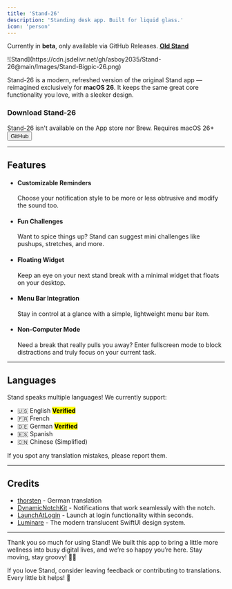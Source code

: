 ```yaml
---
title: 'Stand-26'
description: 'Standing desk app. Built for liquid glass.'
icon: 'person'
---
```


<Note>Currently in **beta**, only available via GitHub Releases. **[Old Stand](/apps/mac-apps/stand)**</Note>

<Frame>
  ![Stand](https://cdn.jsdelivr.net/gh/asboy2035/Stand-26@main/Images/Stand-Bigpic-26.png)
</Frame>

Stand-26 is a modern, refreshed version of the original Stand app — reimagined exclusively for **macOS 26**. It keeps the same great core functionality you love, with a sleeker design.

### Download Stand-26
<Warning>Stand-26 isn't available on the App store nor Brew.</Warning>
<Note>Requires macOS 26+</Note>
[<button class="borderedButton">GitHub</button>](https://github.com/asboy2035/Stand-26/releases)

---

## Features
- #### Customizable Reminders
  Choose your notification style to be more or less obtrusive and modify the sound too.
- #### Fun Challenges
  Want to spice things up? Stand can suggest mini challenges like pushups, stretches, and more.
- #### Floating Widget
  Keep an eye on your next stand break with a minimal widget that floats on your desktop.
- #### Menu Bar Integration
  Stay in control at a glance with a simple, lightweight menu bar item.
- #### Non-Computer Mode
  Need a break that really pulls you away? Enter fullscreen mode to block distractions and truly focus on your current task.

---

## Languages
Stand speaks multiple languages!
We currently support:
- 🇺🇸 English <mark class="okie">**Verified**</mark>
- 🇫🇷 French
- 🇩🇪 German <mark class="okie">**Verified**</mark>
- 🇪🇸 Spanish
- 🇨🇳 Chinese (Simplified)

<Note>If you spot any translation mistakes, please report them.</Note>

---

## Credits
- [thorsten](https://github.com/thorsten) - German translation
- [DynamicNotchKit](https://github.com/MrKai77/DynamicNotchKit) - Notifications that work seamlessly with the notch.
- [LaunchAtLogin](https://github.com/sindresorhus/LaunchAtLogin-Modern) - Launch at login functionality within seconds.
- [Luminare](https://github.com/MrKai77/Luminare) - The modern translucent SwiftUI design system.

---

Thank you so much for using Stand!
We built this app to bring a little more wellness into busy digital lives, and we’re so happy you’re here. Stay moving, stay groovy! 🕺✨

If you love Stand, consider leaving feedback or contributing to translations. Every little bit helps! 🌟
